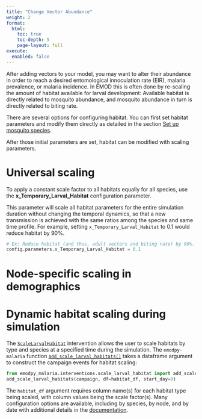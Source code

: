 ```yaml
---
title: "Change Vector Abundance"
weight: 2
format: 
  html:
    toc: true
    toc-depth: 5
    page-layout: full
execute: 
  enabled: false 
---
```


After adding vectors to your model, you may want to alter their abundance in order to reach a desired entomological innoculation rate (EIR), malaria prevalence, or malaria incidence. In EMOD this is often done by re-scaling the amount of habitat available for larval development: Available habitat is directly related to mosquito abundance, and mosquito abundance in turn is directly related to biting rate. 

There are several options for configuring habitat. You can first set habitat parameters and modify them directly as detailed in the section [Set up mosquito species](https://numalariamodeling.github.io/FE-2023-quarto-website/guides/vector_guide_pages/vector_species.html).

After those initial parameters are set, habitat can be modified with scaling parameters.

# Universal scaling

To apply a constant scale factor to all habitats equally for all species, use the **x_Temporary_Larval_Habitat** configuration parameter.

This parameter will scale all habitat parameters for the entire simulation duration without changing the temporal dynamics, so that a new transmission is achieved with the same ratios among the species and same time profile. For example, setting `x_Temporary_Larval_Habitat` to 0.1 would reduce habitat by 90%. 

```python
# Ex: Reduce habitat (and thus, adult vectors and biting rate) by 90%.
config.parameters.x_Temporary_Larval_Habitat = 0.1  
```

# Node-specific scaling in demographics

# Dynamic habitat scaling during simulation

The [`ScaleLarvalHabitat`](https://docs.idmod.org/projects/emod-malaria/en/latest/parameter-campaign-node-scalelarvalhabitat.html) intervention allows the user to scale habitats by type and species at a specified time during the simulation. The `emodpy-malaria` function [`add_scale_larval_habitats()`](https://github.com/numalariamodeling/emodpy-malaria/blob/main/emodpy_malaria/interventions/scale_larval_habitats.py) takes a dataframe argument to construct the campaign events for habitat scaling:

```python
from emodpy_malaria.interventions.scale_larval_habitat import add_scale_larval_habitats
add_scale_larval_habitats(campaign, df=habitat_df, start_day=0)
```

The `habitat_df` argument requires column name(s) for each habitat type being scaled, with column values being the scale factor(s). Many configuration options are available, including by species, by node, and by date with additional details in the [documentation](https://docs.idmod.org/projects/emodpy-malaria/en/latest/emodpy_malaria.interventions.scale_larval_habitats.html).
